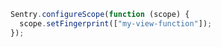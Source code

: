 ```javascript
Sentry.configureScope(function (scope) {
  scope.setFingerprint(["my-view-function"]);
});
```
